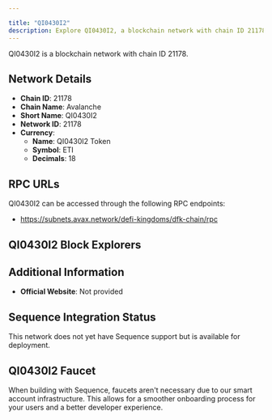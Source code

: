 ```yaml
---

title: "QI0430I2"
description: Explore QI0430I2, a blockchain network with chain ID 21178. Learn about its native currency, QI0430I2 Token, and how to interact with the network.
---
```




QI0430I2 is a blockchain network with chain ID 21178.

## Network Details

- **Chain ID**: 21178
- **Chain Name**: Avalanche
- **Short Name**: QI0430I2
- **Network ID**: 21178
- **Currency**: 
  - **Name**: QI0430I2 Token
  - **Symbol**: ETI
  - **Decimals**: 18

## RPC URLs

QI0430I2 can be accessed through the following RPC endpoints:

- https://subnets.avax.network/defi-kingdoms/dfk-chain/rpc

## QI0430I2 Block Explorers



## Additional Information

- **Official Website**: Not provided

## Sequence Integration Status

This network does not yet have Sequence support but is available for deployment.

## QI0430I2 Faucet

When building with Sequence, faucets aren't necessary due to our smart account infrastructure. This allows for a smoother onboarding process for your users and a better developer experience.
